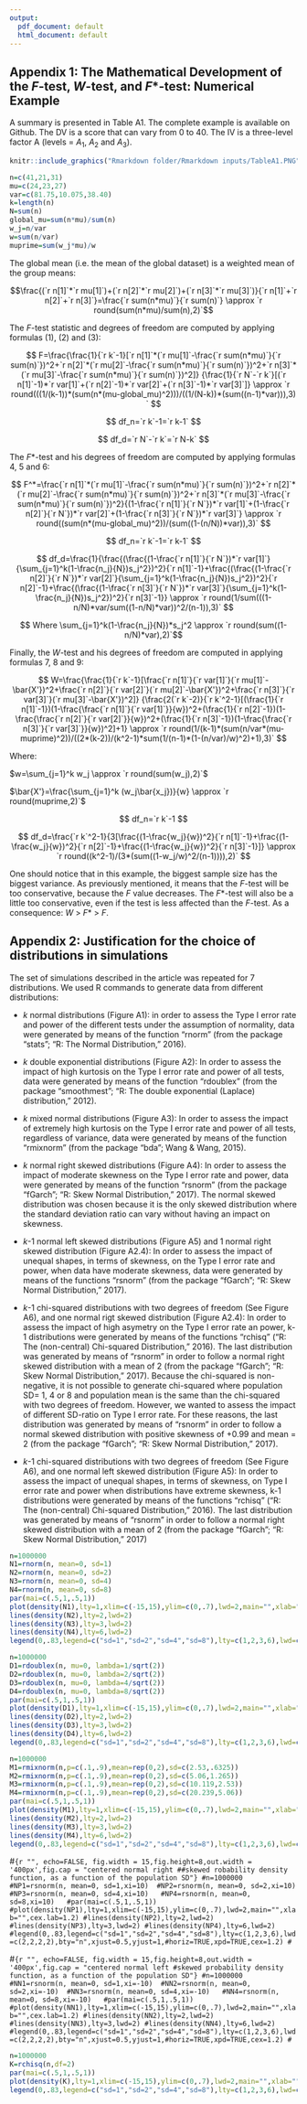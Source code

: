 ```yaml
---
output:
  pdf_document: default
  html_document: default
---
```

\setlength{\parindent}{0.0in}
\setlength{\leftskip}{0.0in}

## Appendix 1: The Mathematical Development of the *F*-test, *W*-test, and *F*\*-test: Numerical Example 

A summary is presented in Table A1. The complete example is available on Github. The DV is a score that can vary from 0 to 40. The IV is a three-level factor A (levels = $A_1$, $A_2$ and $A_3$). 

```r
knitr::include_graphics("Rmarkdown folder/Rmarkdown inputs/TableA1.PNG")
```

```r
n=c(41,21,31)
mu=c(24,23,27)
var=c(81.75,10.075,38.40)
k=length(n)
N=sum(n)
global_mu=sum(n*mu)/sum(n)
w_j=n/var
w=sum(n/var)
muprime=sum(w_j*mu)/w
```
The global mean (i.e. the mean of the global dataset) is a weighted mean of the group means: 

$$\frac{(`r n[1]`*`r mu[1]`)+(`r n[2]`*`r mu[2]`)+(`r n[3]`*`r mu[3]`)}{`r n[1]`+`r n[2]`+`r n[3]`}=\frac{`r sum(n*mu)`}{`r sum(n)`} \approx `r round(sum(n*mu)/sum(n),2)`$$

The *F*-test statistic and degrees of freedom are computed by applying formulas (1), (2) and (3):

$$
F=\frac{\frac{1}{`r k`-1}[`r n[1]`*(`r mu[1]`-\frac{`r sum(n*mu)`}{`r sum(n)`})^2+`r n[2]`*(`r mu[2]`-\frac{`r sum(n*mu)`}{`r sum(n)`})^2+`r n[3]`*(`r mu[3]`-\frac{`r sum(n*mu)`}{`r sum(n)`})^2]}
{\frac{1}{`r N`-`r k`}[(`r n[1]`-1)*`r var[1]`+(`r n[2]`-1)*`r var[2]`+(`r n[3]`-1)*`r var[3]`]} \approx `r round(((1/(k-1))*(sum(n*(mu-global_mu)^2)))/((1/(N-k))*(sum((n-1)*var))),3)
`
$$

$$
df_n=`r k`-1=`r k-1`
$$

$$
df_d=`r N`-`r k`=`r N-k`
$$

The *F*\*-test and his degrees of freedom are computed by applying formulas 4, 5 and 6:

$$
F^*=\frac{`r n[1]`*(`r mu[1]`-\frac{`r sum(n*mu)`}{`r sum(n)`})^2+`r n[2]`*(`r mu[2]`-\frac{`r sum(n*mu)`}{`r sum(n)`})^2+`r n[3]`*(`r mu[3]`-\frac{`r sum(n*mu)`}{`r sum(n)`})^2}{(1-\frac{`r n[1]`}{`r N`})*`r var[1]`+(1-\frac{`r n[2]`}{`r N`})*`r var[2]`+(1-\frac{`r n[3]`}{`r N`})*`r var[3]`} \approx `r round((sum(n*(mu-global_mu)^2))/(sum((1-(n/N))*var)),3)`
$$

$$
df_n=`r k`-1=`r k-1`
$$

$$
df_d=\frac{1}{\frac{(\frac{(1-\frac{`r n[1]`}{`r N`})*`r var[1]`}{\sum_{j=1}^k(1-\frac{n_j}{N})s_j^2})^2}{`r n[1]`-1}+\frac{(\frac{(1-\frac{`r n[2]`}{`r N`})*`r var[2]`}{\sum_{j=1}^k(1-\frac{n_j}{N})s_j^2})^2}{`r n[2]`-1}+\frac{(\frac{(1-\frac{`r n[3]`}{`r N`})*`r var[3]`}{\sum_{j=1}^k(1-\frac{n_j}{N})s_j^2})^2}{`r n[3]`-1}} \approx `r round(1/sum(((1-n/N)*var/sum((1-n/N)*var))^2/(n-1)),3)`
$$

$$ Where \sum_{j=1}^k(1-\frac{n_j}{N})*s_j^2 \approx `r round(sum((1-n/N)*var),2)`$$

Finally, the *W*-test and his degrees of freedom are computed in applying formulas 7, 8 and 9:

$$
W=\frac{\frac{1}{`r k`-1}[\frac{`r n[1]`}{`r var[1]`}(`r mu[1]`-\bar{X'})^2+\frac{`r n[2]`}{`r var[2]`}(`r mu[2]`-\bar{X'})^2+\frac{`r n[3]`}{`r var[3]`}(`r mu[3]`-\bar{X'})^2]}
{\frac{2(`r k`-2)}{`r k`^2-1}[(\frac{1}{`r n[1]`-1})(1-\frac{\frac{`r n[1]`}{`r var[1]`}}{w})^2+(\frac{1}{`r n[2]`-1})(1-\frac{\frac{`r n[2]`}{`r var[2]`}}{w})^2+(\frac{1}{`r n[3]`-1})(1-\frac{\frac{`r n[3]`}{`r var[3]`}}{w})^2]+1} \approx `r round(1/(k-1)*(sum(n/var*(mu-muprime)^2))/((2*(k-2))/(k^2-1)*sum(1/(n-1)*(1-(n/var)/w)^2)+1),3)`
$$

Where:

$w=\sum_{j=1}^k w_j \approx `r round(sum(w_j),2)`$ 

$\bar{X'}=\frac{\sum_{j=1}^k (w_j\bar{x_j})}{w} \approx `r round(muprime,2)`$

$$
df_n=`r k`-1
$$

$$
df_d=\frac{`r k`^2-1}{3[\frac{(1-\frac{w_j}{w})^2}{`r n[1]`-1}+\frac{(1-\frac{w_j}{w})^2}{`r n[2]`-1}+\frac{(1-\frac{w_j}{w})^2}{`r n[3]`-1}]} \approx `r round((k^2-1)/(3*(sum((1-w_j/w)^2/(n-1)))),2)`
$$

One should notice that in this example, the biggest sample size has the biggest variance. As previously mentioned, it means that the *F*-test will be too conservative, because the *F* value decreases. The *F*\*-test will also be a little too conservative, even if the test is less affected than the *F*-test. As a consequence: *W* > *F*\* > *F*. 

## Appendix 2: Justification for the choice of distributions in simulations

The set of simulations described in the article was repeated for 7 distributions. We used R commands to generate data from different distributions:

- *k* normal distributions (Figure A1): in order to assess the Type I error rate and power of the different tests under the assumption of normality, data were generated by means of the function "rnorm" (from the package "stats"; "R: The Normal Distribution," 2016).

- *k* double exponential distributions (Figure A2): In order to assess the impact of high kurtosis on the Type I error rate and power of all tests, data were generated by means of the function "rdoublex" (from the package "smoothmest"; "R: The double exponential (Laplace) distribution," 2012).  

- *k* mixed normal distributions (Figure A3): In order to assess the impact of extremely high kurtosis on the Type I error rate and power of all tests, regardless of variance, data were generated by means of the function "rmixnorm" (from the package "bda"; Wang & Wang, 2015).  

- *k* normal right skewed distributions (Figure A4): In order to assess the impact of moderate skewness on the Type I error rate and power, data were generated by means of the function "rsnorm" (from the package "fGarch"; "R: Skew Normal Distribution," 2017). The normal skewed distribution was chosen because it is the only skewed distribution where the standard deviation ratio can vary without having an impact on skewness. 

- *k*-1 normal left skewed distributions (Figure A5) and 1 normal right skewed distribution (Figure A2.4): In order to assess the impact of unequal shapes, in terms of skewness, on the Type I error rate and power, when data have moderate skewness, data were generated by means of the functions "rsnorm" (from the package "fGarch"; "R: Skew Normal Distribution," 2017). 

- *k*-1 chi-squared distributions with two degrees of freedom (See Figure A6), and one normal rigt skewed distribution (Figure A2.4): In order to assess the impact of high asymetry on the Type I error rate an power, k-1 distributions were generated by means of the functions "rchisq" ("R: The (non-central) Chi-squared Distribution," 2016). The last distribution was generated by means of "rsnorm" in order to follow a normal right skewed distribution with a mean of 2 (from the package "fGarch"; "R: Skew Normal Distribution," 2017). Because the chi-squared is non-negative, it is not possible to generate chi-squared where population SD= 1, 4 or 8 and population mean is the same than the chi-squared with two degrees of freedom. However, we wanted to assess the impact of different SD-ratio on Type I error rate. For these reasons, the last distribution was generated by means of "rsnorm" in order to follow a normal skewed distribution with positive skewness of +0.99 and mean = 2 (from the package "fGarch"; "R: Skew Normal Distribution," 2017). 

- *k*-1 chi-squared distributions with two degrees of freedom (See Figure A6), and one normal left skewed distribution (Figure A5): In order to assess the impact of unequal shapes, in terms of skewness, on Type I error rate and power when distributions have extreme skewness, k-1 distributions were generated by means of the functions "rchisq" ("R: The (non-central) Chi-squared Distribution," 2016). The last distribution was generated by means of "rsnorm" in order to follow a normal right skewed distribution with a mean of 2 (from the package "fGarch"; "R: Skew Normal Distribution," 2017)
 
```r
n=1000000
N1=rnorm(n, mean=0, sd=1)
N2=rnorm(n, mean=0, sd=2)
N3=rnorm(n, mean=0, sd=4)
N4=rnorm(n, mean=0, sd=8)
par(mai=c(.5,1,.5,1))
plot(density(N1),lty=1,xlim=c(-15,15),ylim=c(0,.7),lwd=2,main="",xlab="",cex.lab=1.2)
lines(density(N2),lty=2,lwd=2)
lines(density(N3),lty=3,lwd=2)
lines(density(N4),lty=6,lwd=2)
legend(0,.83,legend=c("sd=1","sd=2","sd=4","sd=8"),lty=c(1,2,3,6),lwd=c(2,2,2,2),bty="n",xjust=0.5,yjust=1,horiz=TRUE,xpd=TRUE,cex=1.2)
```

```r
n=1000000
D1=rdoublex(n, mu=0, lambda=1/sqrt(2))
D2=rdoublex(n, mu=0, lambda=2/sqrt(2))
D3=rdoublex(n, mu=0, lambda=4/sqrt(2))
D4=rdoublex(n, mu=0, lambda=8/sqrt(2))
par(mai=c(.5,1,.5,1))
plot(density(D1),lty=1,xlim=c(-15,15),ylim=c(0,.7),lwd=2,main="",xlab="",cex.lab=1.2)
lines(density(D2),lty=2,lwd=2)
lines(density(D3),lty=3,lwd=2)
lines(density(D4),lty=6,lwd=2)
legend(0,.83,legend=c("sd=1","sd=2","sd=4","sd=8"),lty=c(1,2,3,6),lwd=c(2,2,2,2),bty="n",xjust=0.5,yjust=1,horiz=TRUE,xpd=TRUE,cex=1.2)
```

```r
n=1000000
M1=rmixnorm(n,p=c(.1,.9),mean=rep(0,2),sd=c(2.53,.6325))
M2=rmixnorm(n,p=c(.1,.9),mean=rep(0,2),sd=c(5.06,1.265))
M3=rmixnorm(n,p=c(.1,.9),mean=rep(0,2),sd=c(10.119,2.53))
M4=rmixnorm(n,p=c(.1,.9),mean=rep(0,2),sd=c(20.239,5.06))
par(mai=c(.5,1,.5,1))
plot(density(M1),lty=1,xlim=c(-15,15),ylim=c(0,.7),lwd=2,main="",xlab="",cex.lab=1.2)
lines(density(M2),lty=2,lwd=2)
lines(density(M3),lty=3,lwd=2)
lines(density(M4),lty=6,lwd=2)
legend(0,.83,legend=c("sd=1","sd=2","sd=4","sd=8"),lty=c(1,2,3,6),lwd=c(2,2,2,2),bty="n",xjust=0.5,yjust=1,horiz=TRUE,xpd=TRUE,cex=1.2)
```
 
#```{r "", echo=FALSE, fig.width = 15,fig.height=8,out.width = '400px',fig.cap = "centered normal right ##skewed robability density function, as a function of the population SD"}
#n=1000000
#NP1=rsnorm(n, mean=0, sd=1,xi=10) 
#NP2=rsnorm(n, mean=0, sd=2,xi=10) 
#NP3=rsnorm(n, mean=0, sd=4,xi=10)  
#NP4=rsnorm(n, mean=0, sd=8,xi=10)  
#par(mai=c(.5,1,.5,1))
#plot(density(NP1),lty=1,xlim=c(-15,15),ylim=c(0,.7),lwd=2,main="",xlab="",cex.lab=1.2)
#lines(density(NP2),lty=2,lwd=2)
#lines(density(NP3),lty=3,lwd=2)
#lines(density(NP4),lty=6,lwd=2)
#legend(0,.83,legend=c("sd=1","sd=2","sd=4","sd=8"),lty=c(1,2,3,6),lwd=c(2,2,2,2),bty="n",xjust=0.5,yjust=1,#horiz=TRUE,xpd=TRUE,cex=1.2)
#```

#```{r "", echo=FALSE, fig.width = 15,fig.height=8,out.width = '400px',fig.cap = "centered normal left #skewed probability density function, as a function of the population SD"}
#n=1000000 
#NN1=rsnorm(n, mean=0, sd=1,xi=-10) 
#NN2=rsnorm(n, mean=0, sd=2,xi=-10) 
#NN3=rsnorm(n, mean=0, sd=4,xi=-10)  
#NN4=rsnorm(n, mean=0, sd=8,xi=-10)  
#par(mai=c(.5,1,.5,1))
#plot(density(NN1),lty=1,xlim=c(-15,15),ylim=c(0,.7),lwd=2,main="",xlab="",cex.lab=1.2)
#lines(density(NN2),lty=2,lwd=2)
#lines(density(NN3),lty=3,lwd=2)
#lines(density(NN4),lty=6,lwd=2)
#legend(0,.83,legend=c("sd=1","sd=2","sd=4","sd=8"),lty=c(1,2,3,6),lwd=c(2,2,2,2),bty="n",xjust=0.5,yjust=1,#horiz=TRUE,xpd=TRUE,cex=1.2)
#```

```r
n=1000000
K=rchisq(n,df=2)
par(mai=c(.5,1,.5,1))
plot(density(K),lty=1,xlim=c(-15,15),ylim=c(0,.7),lwd=2,main="",xlab="",cex.lab=1.2)
legend(0,.83,legend=c("sd=1","sd=2","sd=4","sd=8"),lty=c(1,2,3,6),lwd=c(2,2,2,2),bty="n",xjust=0.5,yjust=1,horiz=TRUE,xpd=TRUE,cex=1.2)
```
